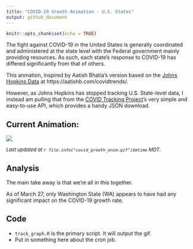 ```yaml
---
title: "COVID-19 Growth Animation - U.S. States"
output: github_document
---
```


```r
knitr::opts_chunk$set(echo = TRUE)
```

The fight against COVID-19 in the United States is generally coordinated and administered at the state level with the Federal government mainly providing resources. As such, each state's response to COVID-19 has differed significantly from that of others.  

This anmation, inspired by Aatish Bhatia's version based on the [Johns Hopkins Data](https://github.com/CSSEGISandData/COVID-19) at https://aatishb.com/covidtrends/.  

However, as Johns Hopkins has stopped tracking U.S. State-level data, I instead am pulling that from the [COVID Tracking Project](https://covidtracking.com/)'s very simple and easy-to-use API, which provides a handy JSON download.

## Current Animation:

![](covid_growth_anim.gif)

<font size="2">_Last updated at `r file.info("covid_growth_anim.gif")$mtime` MDT._</font>

## Analysis

The main take away is that we're all in this together.  

As of March 27, only Washington State (WA) appears to have had any significant impact on the COVID-19 growth rate. 



## Code

- `track_graph.R` is the primary script. It will output the gif. 
- Put in something here about the cron job.